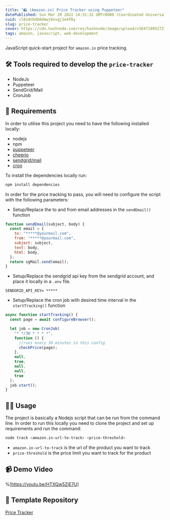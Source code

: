 ```yaml
---
title: "🛍 (Amazon.in) Price Tracker using Puppeteer"
datePublished: Sun Mar 20 2022 14:31:32 GMT+0000 (Coordinated Universal Time)
cuid: cl0zdnhdb0dmwj6nvgj1e4f0y
slug: price-tracker
cover: https://cdn.hashnode.com/res/hashnode/image/upload/v1647189527279/51IFQ7_5V.png
tags: amazon, javascript, web-development
---
```


JavaScript quick-start project for `amazon.in` price tracking.

## 🛠 Tools required to develop the `price-tracker`

- NodeJs
- Puppeteer
- SendGrid/Mail
- CronJob

## 🤝 Requirements

In order to utilise this project you need to have the following installed locally:

- nodejs
- npm
- [puppeteer](https://npmjs.com/puppeteer)
- [cheerio](https://npmjs.com/cheerio)
- [sendgrid/mail](https://npmjs.com/sendgrid)
- [cron](https://npmjs.com/cron)

To install the dependencies locally run:

```js
npm install dependencies
```

In order for the price tracking to pass, you will need to configure the script with the following parameters:

- Setup/Replace the to and from email addresses in the `sendEmail()` function

```js
function sendEmail(subject, body) {
  const email = {
    to: "*****@yourmail.com",
    from: "*****@yourmail.com",
    subject: subject,
    text: body,
    html: body,
  };
  return sgMail.send(email);
}
```

- Setup/Replace the sendgrid api key from the sendgrid account, and place it locally in a `.env` file.

```text
SENDGRID_API_KEY= *****
```

- Setup/Replace the cron job with desired time interval in the `startTracking()` function

```js
async function startTracking() {
  const page = await configureBrowser();

  let job = new CronJob(
    "* */30 * * * *",
    function () {
      //runs every 30 minutes in this config
      checkPrice(page);
    },
    null,
    true,
    null,
    null,
    true
  );
  job.start();
}
```

## 👷‍♂️ Usage

The project is basically a Nodejs script that can be run from the command line.
In order to run this locally you need to clone the project and set up requirements and run the command:

```bash
node track <amazon.in-url-to-track> <price-threshold>
```

- `amazon.in-url-to-track` is the url of the product you want to track
- `price-threshold` is the price limit you want to track for the product

## 📹 Demo Video

%[https://youtu.be/HTXQw5ZjE7U]

## 🤖 Template Repository 

[Price Tracker](https://github.com/thatbeautifuldream/price-tracker)